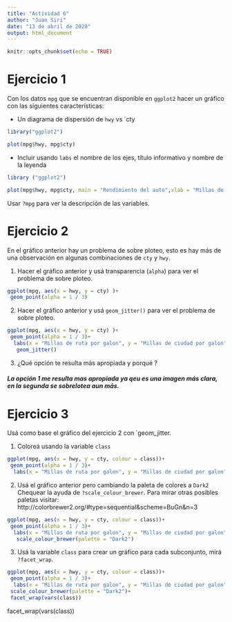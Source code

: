 ```yaml
---
title: "Actividad 6"
author: "Juan Siri"
date: "13 de abril de 2020"
output: html_document
---
```


```r
knitr::opts_chunk$set(echo = TRUE)
```

# Ejercicio 1

Con los datos `mpg` que se encuentran disponible en `ggplot2` hacer un gráfico con las siguientes características:

- Un diagrama de dispersión de  `hwy` vs `cty

```r
library("ggplot2")

plot(mpg$hwy, mpg$cty)

```

- Incluir usando `labs` el nombre de los ejes, título informativo y nombre de la leyenda


```r
library ("ggplot2")

plot(mpg$hwy, mpg$cty, main = "Rendimiento del auto",xlab = "Millas de ruta por galón", ylab = "Millas de ciudad por galón", sub = "Rendimiento ciudad vs Ruta")

```

Usar `?mpg` para ver la descripción de las variables.


# Ejercicio 2

 En el gráfico anterior hay un problema de sobre ploteo, esto es hay más de una observación en algunas combinaciones de  `cty` y `hwy`. 
 
1. Hacer el  gráfico anterior y usá transparencia (`alpha`) para ver el problema de sobre ploteo.

```r

ggplot(mpg, aes(x = hwy, y = cty) )+
 geom_point(alpha = 1 / 3)

```
 
 
2. Hacer el  gráfico anterior y usá  `geom_jitter()`  para ver el problema de sobre ploteo.
 

```r

ggplot(mpg, aes(x = hwy, y = cty) )+
 geom_point(alpha = 1 / 3)+
  labs(x = "Millas de ruta por galon", y = "Millas de ciudad por galon")+
   geom_jitter()

```

3. ¿Qué opción te resulta más apropiada y porqué ?

##### La opción 1 me resulta mas apropiada ya qeu es una imagen más clara, en la segunda se sobrelotea aun más.
 
#  Ejercicio 3

Usá como base el gráfico del ejercicio 2 con `geom_jitter.

1. Coloreá usando la variable `class`


```r
ggplot(mpg, aes(x = hwy, y = cty, colour = class))+
 geom_point(alpha = 1 / 3)+
  labs(x = "Millas de ruta por galon", y = "Millas de ciudad por galon")

```

2. Usá el gráfico anterior pero cambiando la paleta de colores a `Dark2`
  Chequear la ayuda de `?scale_colour_brewer`. Para mirar otras posibles paletas visitar: http://colorbrewer2.org/#type=sequential&scheme=BuGn&n=3

```r
ggplot(mpg, aes(x = hwy, y = cty, colour = class))+
 geom_point(alpha = 1 / 3)+
  labs(x = "Millas de ruta por galon", y = "Millas de ciudad por galon")+
   scale_colour_brewer(palette = "Dark2")
```

3. Usá la variable `class` para crear un gráfico para cada subconjunto, mirá `?facet_wrap`.

```r
ggplot(mpg, aes(x = hwy, y = cty, colour = class))+
 geom_point(alpha = 1 / 3)+
  labs(x = "Millas de ruta por galon", y = "Millas de ciudad por galon")+
 scale_colour_brewer(palette = "Dark2")+
 facet_wrap(vars(class))
```
facet_wrap(vars(class))